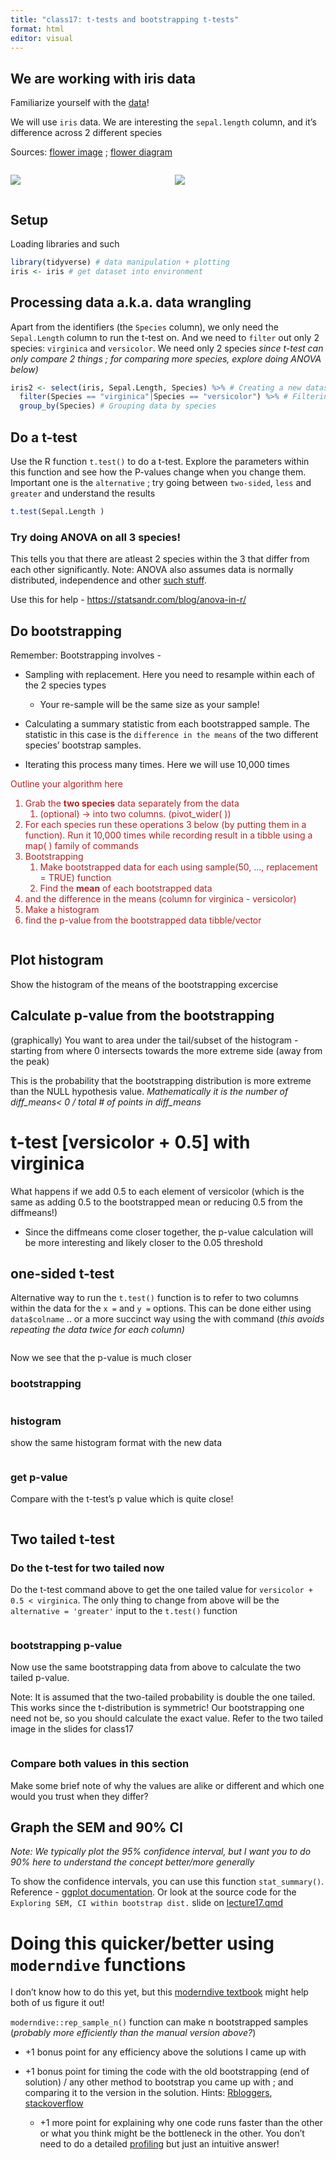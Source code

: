 ```yaml
---
title: "class17: t-tests and bootstrapping t-tests"
format: html
editor: visual
---
```


## We are working with iris data

Familiarize yourself with the [data](https://www.statology.org/iris-dataset-r/)!

::: aside
We will use `iris` data. We are interesting the `sepal.length` column, and it's difference across 2 different species

Sources: [flower image](http://www.sunnysimplelife.com/2012/03/spring.html) ; [flower diagram](https://en.wikipedia.org/wiki/Sepal)
:::

::: columns
::: {.column width="50%"}
![](../assets/iris_flower.png)
:::

::: {.column width="50%"}
![](../assets/flower_diagram.png)
:::
:::

## Setup

Loading libraries and such

```r
library(tidyverse) # data manipulation + plotting
iris <- iris # get dataset into environment
```

## Processing data a.k.a. data wrangling

Apart from the identifiers (the `Species` column), we only need the `Sepal.Length` column to run the t-test on. And we need to `filter` out only 2 species: `virginica` and `versicolor`. We need only 2 species *since t-test can only compare 2 things ; for comparing more species, explore doing ANOVA below)*

```r

iris2 <- select(iris, Sepal.Length, Species) %>% # Creating a new dataset that includes only the Sepal.Length and Species from iris
  filter(Species == "virginica"|Species == "versicolor") %>% # Filtering the column entries for Species
  group_by(Species) # Grouping data by species

```

## Do a t-test

Use the R function `t.test()` to do a t-test. Explore the parameters within this function and see how the P-values change when you change them. Important one is the `alternative` ; try going between `two-sided`, `less` and `greater` and understand the results

```r
t.test(Sepal.Length )
```

### Try doing ANOVA on all 3 species!

This tells you that there are atleast 2 species within the 3 that differ from each other significantly. Note: ANOVA also assumes data is normally distributed, independence and other [such stuff](https://statsandr.com/blog/anova-in-r/#underlying-assumptions-of-anova).

Use this for help - <https://statsandr.com/blog/anova-in-r/>

## Do bootstrapping

Remember: Bootstrapping involves -

-   Sampling with replacement. Here you need to resample within each of the 2 species types

    -   Your re-sample will be the same size as your sample!

-   Calculating a summary statistic from each bootstrapped sample. The statistic in this case is the `difference in the means` of the two different species' bootstrap samples.

-   Iterating this process many times. Here we will use 10,000 times

::: {.span style="color: firebrick"}
Outline your algorithm here

1.  Grab the **two species** data separately from the data
    1.  (optional) -\> into two columns. (pivot_wider( ))
2.  For each species run these operations 3 below (by putting them in a function). Run it 10,000 times while recording result in a tibble using a map( ) family of commands
3.  Bootstrapping
    1.  Make bootstrapped data for each using sample(50, ..., replacement = TRUE) function
    2.  Find the **mean** of each bootstrapped data
4.  and the difference in the means (column for virginica - versicolor)
5.  Make a histogram
6.  find the p-value from the bootstrapped data tibble/vector
:::

```r


```

## Plot histogram

Show the histogram of the means of the bootstrapping excercise

## Calculate p-value from the bootstrapping

(graphically) You want to area under the tail/subset of the histogram - starting from where 0 intersects towards the more extreme side (away from the peak)

This is the probability that the bootstrapping distribution is more extreme than the NULL hypothesis value. *Mathematically it is the number of diff_means\< 0 / total \# of points in diff_means*

# t-test \[versicolor + 0.5\] with virginica

What happens if we add 0.5 to each element of versicolor (which is the same as adding 0.5 to the bootstrapped mean or reducing 0.5 from the diffmeans!)

-   Since the diffmeans come closer together, the p-value calculation will be more interesting and likely closer to the 0.05 threshold

## one-sided t-test

Alternative way to run the `t.test()` function is to refer to two columns within the data for the `x =` and `y =` options. This can be done either using `data$colname` .. or a more succinct way using the with command (*this avoids repeating the data twice for each column)*

```r

```

Now we see that the p-value is much closer

### bootstrapping

```r

```

### histogram

show the same histogram format with the new data

```r

```

### get p-value

Compare with the t-test's p value which is quite close!

```r

```

## Two tailed t-test

### Do the t-test for two tailed now

Do the t-test command above to get the one tailed value for `versicolor + 0.5 < virginica`. The only thing to change from above will be the `alternative = 'greater'` input to the `t.test()` function

```r
```

### bootstrapping p-value

Now use the same bootstrapping data from above to calculate the two tailed p-value.

Note: It is assumed that the two-tailed probability is double the one tailed. This works since the t-distribution is symmetric! Our bootstrapping one need not be, so you should calculate the exact value. Refer to the two tailed image in the slides for class17

```r
```

### Compare both values in this section

Make some brief note of why the values are alike or different and which one would you trust when they differ?

## Graph the SEM and 90% CI

*Note: We typically plot the 95% confidence interval, but I want you to do 90% here to understand the concept better/more generally*

To show the confidence intervals, you can use this function `stat_summary()`. Reference - [ggplot documentation](https://ggplot2.tidyverse.org/reference/stat_summary.html). Or look at the source code for the `Exploring SEM, CI within bootstrap dist.` slide on [lecture17.qmd](https://github.com/BIOS-538/BIOS-538.github.io/blob/main/slides/lecture17.qmd)

# Doing this quicker/better using `moderndive` functions

I don't know how to do this yet, but this [moderndive textbook](https://moderndive.com/7-sampling.html#what-proportion-of-this-bowls-balls-are-red) might help both of us figure it out!

`moderndive::rep_sample_n()` function can make n bootstrapped samples (*probably more efficiently than the manual version above?*)

-   +1 bonus point for any efficiency above the solutions I came up with

-   +1 bonus point for timing the code with the old bootstrapping (end of solution) / any other method to bootstrap you came up with ; and comparing it to the version in the solution. Hints: [Rbloggers](https://www.r-bloggers.com/2017/05/5-ways-to-measure-running-time-of-r-code/), [stackoverflow](https://stackoverflow.com/questions/6262203/measuring-function-execution-time-in-r)

    -   +1 more point for explaining why one code runs faster than the other or what you think might be the bottleneck in the other. You don't need to do a detailed [profiling](https://bookdown.org/rdpeng/rprogdatascience/profiling-r-code.html) but just an intuitive answer!
